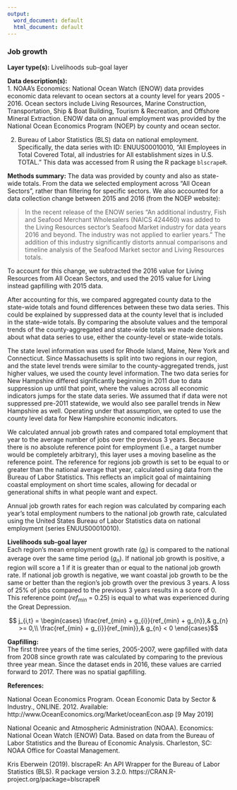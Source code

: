 ```yaml
---
output:
  word_document: default
  html_document: default
---
```

### Job growth

**Layer type(s):** Livelihoods sub-goal layer  

**Data description(s):**   
1. NOAA's Economics: National Ocean Watch (ENOW) data provides economic data relevant to ocean sectors at a county level for years 2005 - 2016. Ocean sectors include Living Resources, Marine Construction, Transportation, Ship & Boat Building, Tourism & Recreation, and Offshore Mineral Extraction. ENOW data on annual employment was provided by the National Ocean Economics Program (NOEP) by county and ocean sector.

2. Bureau of Labor Statistics (BLS) data on national employment. Specifically, the data series with ID: ENUUS00010010, "All Employees in Total Covered Total, all industries for All establishment sizes in U.S. TOTAL." This data was accessed from R using the R package `blscrapeR`.

**Methods summary:** The data was provided by county and also as state-wide totals. From the data we selected employment across "All Ocean Sectors", rather than filtering for specific sectors. We also accounted for a data collection change between 2015 and 2016 (from the NOEP website):

> In the recent release of the ENOW series "An additional industry, Fish and Seafood Merchant Wholesalers (NAICS 424460) was added to the Living Resources sector's Seafood Market industry for data years 2016 and beyond. The industry was not applied to earlier years." The addition of this industry significantly distorts annual comparisons and timeline analysis of the Seafood Market sector and Living Resources totals.

To account for this change, we subtracted the 2016 value for Living Resources from All Ocean Sectors, and used the 2015 value for Living instead gapfilling with 2015 data.

After accounting for this, we compared aggregated county data to the state-wide totals and found differences between these two data series. This could be explained by suppressed data at the county level that is included in the state-wide totals. By comparing the absolute values and the temporal trends of the county-aggregated and state-wide totals we made decisions about what data series to use, either the county-level or state-wide totals. 

The state level information was used for Rhode Island, Maine, New York and Connecticut. Since Massachusetts is split into two regions in our region, and the state level trends were similar to the county-aggregated trends, just higher values, we used the county level information. The two data series for New Hampshire differed significantly beginning in 2011 due to data suppression up until that point, where the values across all economic indicators jumps for the state data series. We assumed that if data were not suppressed pre-2011 statewide, we would also see parallel trends in New Hampshire as well. Operating under that assumption, we opted to use the county level data for New Hampshire economic indicators.

We calculated annual job growth rates and compared total employment that year to the average number of jobs over the previous 3 years. Because there is no absolute reference point for employment (i.e., a target number would be completely arbitrary), this layer uses a moving baseline as the reference point. The reference for regions job growth is set to be equal to or greater than the national average that year, calculated using data from the Bureau of Labor Statistics. This reflects an implicit goal of maintaining coastal employment on short time scales, allowing for decadal or generational shifts in what people want and expect.

Annual job growth rates for each region was calculated by comparing each year's total employment numbers to the national job growth rate, calculated using the United States Bureau of Labor Statistics data on national employment (series ENUUS00010010).

**Livelihoods sub-goal layer**  
Each region's mean employment growth rate ($g_{i}$) is compared to the national average over the same time period ($g_{n}$). If national job growth is positive, a region will score a 1 if it is greater than or equal to the national job growth rate. If national job growth is negative, we want coastal job growth to be the same or better than the region's job growth over the previous 3 years. A loss of 25% of jobs compared to the previous 3 years results in a score of 0. This reference point ($ref_{min}$ = 0.25) is equal to what was experienced during the Great Depression.


$$ j_{i,t} = \begin{cases} \frac{ref_{min} + g_{i}}{ref_{min} + g_{n}},& g_{n} >= 0,\\
\frac{ref_{min} + g_{i}}{ref_{min}},& g_{n} < 0
\end{cases}$$


**Gapfilling:**  
The first three years of the time series, 2005-2007, were gapfilled with data from 2008 since growth rate was calculated by comparing to the previous three year mean. Since the dataset ends in 2016, these values are carried forward to 2017. There was no spatial gapfilling.

**References:**

National Ocean Economics Program. Ocean Economic Data by Sector & Industry., ONLINE. 2012. Available: http://www.OceanEconomics.org/Market/oceanEcon.asp [9 May 2019]

National Oceanic and Atmospheric Administration (NOAA). Economics: National Ocean Watch (ENOW) Data. Based on data from the Bureau of Labor Statistics and the Bureau of Economic Analysis. Charleston, SC: NOAA Office for Coastal Management.

Kris Eberwein (2019). blscrapeR: An API Wrapper for the Bureau of Labor Statistics (BLS). R package version 3.2.0. https://CRAN.R-project.org/package=blscrapeR
